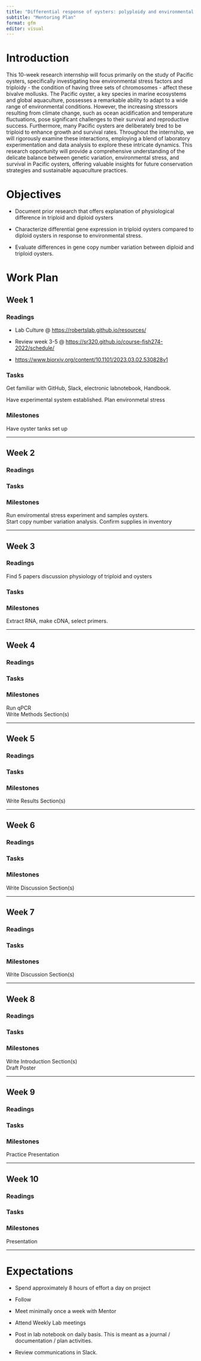 ```yaml
---
title: "Differential response of oysters: polyploidy and environmental stress"
subtitle: "Mentoring Plan"
format: gfm
editor: visual
---
```


# Introduction

This 10-week research internship will focus primarily on the study of Pacific oysters, specifically investigating how environmental stress factors and triploidy - the condition of having three sets of chromosomes - affect these bivalve mollusks. The Pacific oyster, a key species in marine ecosystems and global aquaculture, possesses a remarkable ability to adapt to a wide range of environmental conditions. However, the increasing stressors resulting from climate change, such as ocean acidification and temperature fluctuations, pose significant challenges to their survival and reproductive success. Furthermore, many Pacific oysters are deliberately bred to be triploid to enhance growth and survival rates. Throughout the internship, we will rigorously examine these interactions, employing a blend of laboratory experimentation and data analysis to explore these intricate dynamics. This research opportunity will provide a comprehensive understanding of the delicate balance between genetic variation, environmental stress, and survival in Pacific oysters, offering valuable insights for future conservation strategies and sustainable aquaculture practices.

# Objectives

-   Document prior research that offers explanation of physiological difference in triploid and diploid oysters

-   Characterize differential gene expression in triploid oysters compared to diploid oysters in response to environmental stress.

-   Evaluate differences in gene copy number variation between diploid and triploid oysters.

# Work Plan


## Week 1

### Readings

-   Lab Culture \@ <https://robertslab.github.io/resources/>

-   Review week 3-5 \@ <https://sr320.github.io/course-fish274-2022/schedule/>

-   <https://www.biorxiv.org/content/10.1101/2023.03.02.530828v1>

### Tasks

Get familiar with GitHub, Slack, electronic labnotebook, Handbook.

Have experimental system established. Plan environmetal stress


### Milestones

Have oyster tanks set up 

------------------------------------------------------------------------

## Week 2

### Readings


### Tasks




### Milestones

Run enviromental stress experiment and samples oysters.   
Start copy number variation analysis.
Confirm supplies in inventory

------------------------------------------------------------------------

## Week 3

### Readings

Find 5 papers discussion physiology of triploid and oysters 

### Tasks

### Milestones

Extract RNA, make cDNA, select primers.

------------------------------------------------------------------------

## Week 4

### Readings

### Tasks

### Milestones

Run qPCR   
Write Methods Section(s)

------------------------------------------------------------------------

## Week 5

### Readings

### Tasks

### Milestones

Write Results Section(s)

------------------------------------------------------------------------

## Week 6

### Readings

### Tasks

### Milestones

Write Discussion Section(s)

------------------------------------------------------------------------

## Week 7

### Readings

### Tasks

### Milestones

Write Discussion Section(s)


------------------------------------------------------------------------

## Week 8

### Readings

### Tasks

### Milestones

Write Introduction Section(s)   
Draft Poster

------------------------------------------------------------------------

## Week 9

### Readings

### Tasks

### Milestones

Practice Presentation

------------------------------------------------------------------------

## Week 10

### Readings

### Tasks

### Milestones

Presentation

------------------------------------------------------------------------



# Expectations

-   Spend approximately 8 hours of effort a day on project

-   Follow

-   Meet minimally once a week with Mentor

-   Attend Weekly Lab meetings

-   Post in lab notebook on daily basis. This is meant as a journal / documentation / plan activities.

-   Review communications in Slack.
